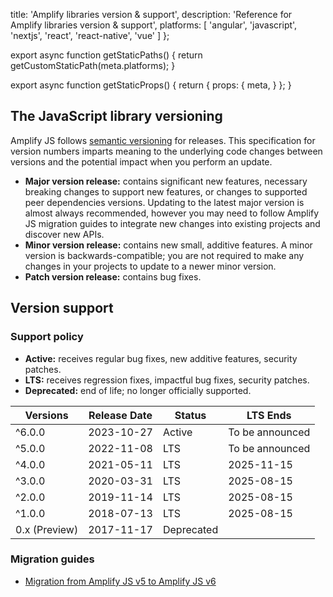 
  title: 'Amplify libraries version & support',
  description: 'Reference for Amplify libraries version & support',
  platforms: [
    'angular',
    'javascript',
    'nextjs',
    'react',
    'react-native',
    'vue'
  ]
};

export async function getStaticPaths() {
  return getCustomStaticPath(meta.platforms);
}

export async function getStaticProps() {
  return {
    props: {
      meta,
    }
  };
}

## The JavaScript library versioning

Amplify JS follows [semantic versioning](https://semver.org/) for releases. This specification for version numbers imparts meaning to the underlying code changes between versions and the potential impact when you perform an update.

- **Major version release:** contains significant new features, necessary breaking changes to support new features, or changes to supported peer dependencies versions. Updating to the latest major version is almost always recommended, however you may need to follow Amplify JS migration guides to integrate new changes into existing projects and discover new APIs.
- **Minor version release:** contains new small, additive features. A minor version is backwards-compatible; you are not required to make any changes in your projects to update to a newer minor version.
- **Patch version release:** contains bug fixes.

## Version support

### Support policy

- **Active:** receives regular bug fixes, new additive features, security patches.
- **LTS:** receives regression fixes, impactful bug fixes, security patches.
- **Deprecated:** end of life; no longer officially supported.


| Versions      | Release Date | Status     | LTS Ends        |
| ------------- | ------------ | ---------- | --------------- |
| ^6.0.0        | 2023-10-27   | Active     | To be announced |
| ^5.0.0        | 2022-11-08   | LTS        | To be announced |
| ^4.0.0        | 2021-05-11   | LTS        | 2025-11-15      |
| ^3.0.0        | 2020-03-31   | LTS        | 2025-08-15      |
| ^2.0.0        | 2019-11-14   | LTS        | 2025-08-15      |
| ^1.0.0        | 2018-07-13   | LTS        | 2025-08-15      |
| 0.x (Preview) | 2017-11-17   | Deprecated |                 |

### Migration guides

- [Migration from Amplify JS v5 to Amplify JS v6](/gen1/[platform]/build-a-backend/troubleshooting/migrate-from-javascript-v5-to-v6/)
